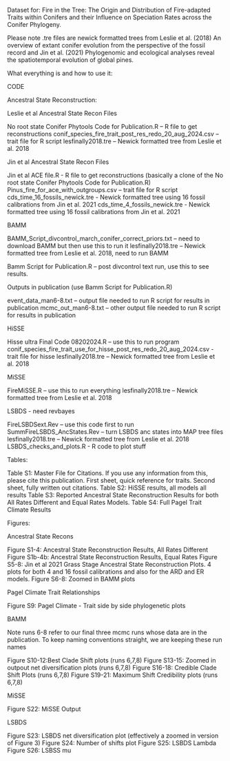 Dataset for: Fire in the Tree: The Origin and Distribution of Fire-adapted Traits within Conifers and their Influence on Speciation Rates across the Conifer Phylogeny.  

Please note .tre files are newick formatted trees from Leslie et al. (2018) An overview of extant conifer evolution from the perspective of the fossil record and Jin et al. (2021) Phylogenomic and ecological analyses reveal the spatiotemporal evolution of global pines.

What everything is and how to use it:

CODE

Ancestral State Reconstruction: 

Leslie et al Ancestral State Recon Files

No root state Conifer Phytools Code for Publication.R – R file to get reconstructions
conif_species_fire_trait_post_res_redo_20_aug_2024.csv – trait file for R script
lesfinally2018.tre – Newick formatted tree from Leslie et al. 2018

Jin et al Ancestral State Recon Files

Jin et al ACE file.R - R file to get reconstructions (basically a clone of the No root state Conifer Phytools Code for Publication.R)
Pinus_fire_for_ace_with_outgroups.csv – trait file for R script
cds_time_16_fossils_newick.tre - Newick formatted tree using 16 fossil calibrations from Jin et al. 2021
cds_time_4_fossils_newick.tre - Newick formatted tree using 16 fossil calibrations from Jin et al. 2021

BAMM

BAMM_Script_divcontrol_march_conifer_correct_priors.txt – need to download BAMM but then use this to run it
lesfinally2018.tre – Newick formatted tree from Leslie et al. 2018, need to run BAMM

Bamm Script for Publication.R – post divcontrol text run, use this to see results.

Outputs in publication (use Bamm Script for Publication.R)

event_data_man6-8.txt – output file needed to run R script for results in publication
mcmc_out_man6-8.txt – other output file needed to run R script for results in publication

HiSSE

Hisse ultra Final Code 08202024.R – use this to run program
conif_species_fire_trait_use_for_hisse_post_res_redo_20_aug_2024.csv - trait file for hisse
lesfinally2018.tre – Newick formatted tree from Leslie et al. 2018

MiSSE

FireMiSSE.R – use this to run everything
lesfinally2018.tre – Newick formatted tree from Leslie et al. 2018

LSBDS - need revbayes

FireLSBDSext.Rev – use this code first to run
SummFireLSBDS_AncStates.Rev – turn LSBDS anc states into MAP tree files
lesfinally2018.tre – Newick formatted tree from Leslie et al. 2018
LSBDS_checks_and_plots.R - R code to plot stuff

Tables:

Table S1: Master File for Citations. If you use any information from this, please cite this publication. First sheet, quick reference for traits. Second sheet, fully written out citations.
Table S2: HiSSE results, all models all results
Table S3: Reported Ancestral State Reconstruction Results for both All Rates Different and Equal Rates Models.
Table S4: Full Pagel Trait Climate Results

Figures:

Ancestral State Recons

Figure S1-4: Ancestral State Reconstruction Results, All Rates Different
Figure S1b-4b: Ancestral State Reconstruction Results, Equal Rates
Figure S5-8: Jin et al 2021 Grass Stage Ancestral State Reconstruction Plots. 4 plots for both 4 and 16 fossil calibrations and also for the ARD and ER models.
Figure S6-8: Zoomed in BAMM plots

Pagel Climate Trait Relationships

Figure S9: Pagel Climate - Trait side by side phylogenetic plots

BAMM

Note runs 6-8 refer to our final three mcmc runs whose data are in the publication. To keep naming conventions straight, we are keeping these run names

Figure S10-12:Best Clade Shift plots (runs 6,7,8)
Figure S13-15: Zoomed in outpout net diversification plots (runs 6,7,8)
Figure S16-18: Credible Clade Shift Plots (runs 6,7,8)
Figure S19-21: Maximum Shift Credibility plots (runs 6,7,8)

MiSSE

Figure S22: MiSSE Output

LSBDS

Figure S23: LSBDS net diversification plot (effectively a zoomed in version of Figure 3)
Figure S24: Number of shifts plot
Figure S25: LSBDS Lambda
Figure S26: LSBSS mu
